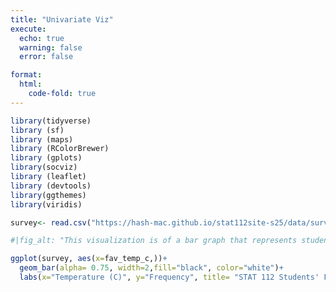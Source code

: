```yaml
---
title: "Univariate Viz"
execute:
  echo: true
  warning: false
  error: false

format: 
  html: 
    code-fold: true
---
```



```r
library(tidyverse)
library (sf)
library (maps)
library (RColorBrewer)
library (gplots)
library(socviz)
library (leaflet)
library (devtools)
library(ggthemes)
library(viridis)
```

```r
survey<- read.csv("https://hash-mac.github.io/stat112site-s25/data/survey.csv")
```

```r

#|fig_alt: "This visualization is of a bar graph that represents students' favorite temperature in degrees Celcius. The biggest takeaway is that students most like the temperature between `15-25 degrees. Data from class survey- https://hash-mac.github.io/stat112site-s25/data/survey.csv"

ggplot(survey, aes(x=fav_temp_c,))+
  geom_bar(alpha= 0.75, width=2,fill="black", color="white")+
  labs(x="Temperature (C)", y="Frequency", title= "STAT 112 Students' Favorite Temperature", caption= "Data from: TidyTuesday Github Repository, Created by: Martha Miller, Date: 02/23/2025")
```

